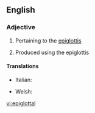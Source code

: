 ==English==

===Adjective===
{{en-adj|-}}

# Pertaining to the [[epiglottis]]
# {{context|phonetics|lang=en}} Produced using the epiglottis

====Translations====
{{trans-top|pertaining to the epiglottis}}
* Italian: {{t-|it|epiglottale}}
{{trans-mid}}
* Welsh: {{t-|cy|ardafodol}}
{{trans-bottom}}

[[vi:epiglottal]]